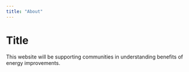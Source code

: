 ```yaml
---
title: "About"
---
```


# Title

This website will be supporting communities in understanding benefits of energy improvements. 
